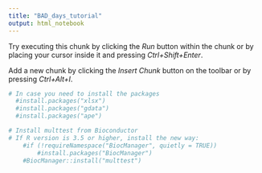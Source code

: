 ---
title: "BAD_days_tutorial"
output: html_notebook
---

Try executing this chunk by clicking the *Run* button within the chunk or by placing your cursor inside it and pressing *Ctrl+Shift+Enter*. 

Add a new chunk by clicking the *Insert Chunk* button on the toolbar or by pressing *Ctrl+Alt+I*.


```{r install}
# In case you need to install the packages
  #install.packages("xlsx")
  #install.packages("gdata")
  #install.packages("ape")
```


```{r install2}
# Install multtest from Bioconductor
# If R version is 3.5 or higher, install the new way:
    #if (!requireNamespace("BiocManager", quietly = TRUE))
        #install.packages("BiocManager")
    #BiocManager::install("multtest")
```


